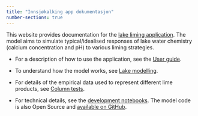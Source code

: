```yaml
---
title: "Innsjøkalking app dokumentasjon"
number-sections: true
---
```


This website provides documentation for the [lake liming application](https://lake-liming.t.niva.no/). The model aims to simulate typical/idealised responses of lake water chemistry (calcium concentration and pH) to various liming strategies.

 * For a description of how to use the application, see the [User guide](https://nivanorge.github.io/lake_liming_app/user-guide.en.html).

 * To understand how the model works, see [Lake modelling](https://nivanorge.github.io/lake_liming_app/lake-modelling.en.html).

 * For details of the empirical data used to represent different lime products, see [Column tests](https://nivanorge.github.io/lake_liming_app/column-tests.en.html).

 * For technical details, see the [development notebooks](https://github.com/NIVANorge/lake_liming_app/tree/main/notebooks#development-notebooks). The model code is also Open Source and [available on GitHub](https://github.com/NIVANorge/lake_liming_app).